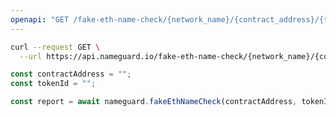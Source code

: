 ```yaml
---
openapi: "GET /fake-eth-name-check/{network_name}/{contract_address}/{token_id}"
---
```


<RequestExample>

```bash cURL
curl --request GET \
  --url https://api.nameguard.io/fake-eth-name-check/{network_name}/{contract_address}/{token_id}
```

```ts SDK
const contractAddress = "";
const tokenId = "";

const report = await nameguard.fakeEthNameCheck(contractAddress, tokenId);
```

</RequestExample>
